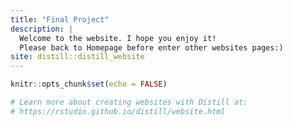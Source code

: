 ```yaml
---
title: "Final Project"
description: |
  Welcome to the website. I hope you enjoy it!
  Please back to Homepage before enter other websites pages:)
site: distill::distill_website
---
```


```r
knitr::opts_chunk$set(echo = FALSE)

# Learn more about creating websites with Distill at:
# https://rstudio.github.io/distill/website.html

```

